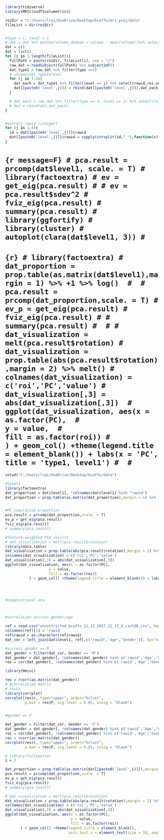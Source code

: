 ```r
library(tidyverse)
library(MRIcloudT1volumetrics)

roiDir = "C:/Users/lcqi/OneDrive/Desktop/bcaffo/mri_proj/data"
fileList = dir(roiDir)


#type = 1, level = 1
# dat = dat %>% mutate(volume_demean = volume - mean(volume))%>% select(roi,volume_demean)%>% spread(roi,volume_demean)
dat = c()
dat = list()
for (i in 1:length(fileList)){
  fullPath = paste(roiDir, fileList[i], sep = "/")
  raw_dat = readSubject(fullPath) %>% subject2df()
  dat_type1 = raw_dat %>% filter(type ==1)
  # unique(dat_type1$level
  for (j in 1:4){
    dat_each = dat_type1 %>% filter(level == j) %>% select(rawid,roi,volume) %>% spread(roi,volume)
    dat[[paste0('level',j)]] = rbind(dat[[paste0('level',j)]],dat_each)
  }

  # dat_each = raw_dat %>% filter(type == 1, level == 1) %>% select(roi,volume) %>% spread(roi,volume)
  # dat = rbind(dat,dat_each)
}


#extract rawid (integer)
for (j in 1:4){
  id = dat[[paste0('level',j)]]$rawid
  dat[[paste0('level',j)]]$rawid = sapply(strsplit(id,"_"),function(x) x[1])
}

```


# ```{r message=F}
# pca.result = prcomp(dat$level1, scale. = T)
# library(factoextra)
# ev = get_eig(pca.result)
# # ev = pca.result$sdev^2
# fviz_eig(pca.result)
# summary(pca.result)
# library(ggfortify)
# library(cluster)
# autoplot(clara(dat$level1, 3))
# ```


# ```{r}
# library(factoextra)
# dat_proportion = prop.table(as.matrix(dat$level1),margin = 1) %>% +1 %>% log() 
# 
# pca.result = prcomp(dat_proportion,scale. = T)
# ev_p = get_eig(pca.result)
# fviz_eig(pca.result)
# # summary(pca.result)
# 
# # dat_visualization = melt(pca.result$rotation)
# dat_visualization = prop.table(abs(pca.result$rotation),margin = 2) %>% melt()
# colnames(dat_visualization) = c('roi','PC','value')
# dat_visualization[,3] = abs(dat_visualization[,3]) 
# ggplot(dat_visualization, aes(x = as.factor(PC), 
#                     y = value, 
#                     fill = as.factor(roi))
#            ) + geom_col() +theme(legend.title = element_blank()) + labs(x = 'PC', title = 'type1, level1')
# 
# ```




```r
setwd("C:/Users/lcqi/OneDrive/Desktop/bcaffo/data")
```



```r
#level1
library(factoextra)
dat_proportion = dat$level1[, !colnames(dat$level1) %in% "rawid"]
dat_proportion = prop.table(as.matrix(dat_proportion),margin = 1) %>% log()


#PC cumulative proportion
pca.result = prcomp(dat_proportion,scale. = T)
ev_p = get_eig(pca.result)
fviz_eig(pca.result)
# summary(pca.result)

#feature-weighted PCA results
# dat_visualization = melt(pca.result$rotation)
library(data.table)
dat_visualization = prop.table(abs(pca.result$rotation),margin = 2) %>% melt()
colnames(dat_visualization) = c('roi','PC','value')
dat_visualization[,3] = abs(dat_visualization[,3]) 
ggplot(dat_visualization, aes(x = as.factor(PC), 
                    y = value, 
                    fill = as.factor(roi))
           ) + geom_col() +theme(legend.title = element_blank()) + labs(x = 'PC', title = 'type1, level1')




#compositional pca



#correlation accross gender/age

ref = read.csv("unrestricted_bcaffo_12_12_2017_12_17_8.csv%3B.csv", header = T)
colnames(ref)[1] = 'rawid'
ref$rawid = as.character(ref$rawid)
dat_cor = left_join(dat$level1, ref[,c('rawid','Age','Gender')], by="rawid")

#accross gender == M
dat_gender = filter(dat_cor, Gender == 'M')
dat_gender = dat_gender[, !colnames(dat_gender) %in% c('rawid','Age','Gender')]
res = cor(dat_gender[, !colnames(dat_gender) %in% c('rawid','Age','Gender')])

library(Hmisc)

res = rcorr(as.matrix(dat_gender))
# #correlation matrix
# res$r
library(corrplot)
corrplot(res$r, type="upper", order="hclust", 
         p.mat = res$P, sig.level = 0.05, insig = "blank")


#gender == F

dat_gender = filter(dat_cor, Gender == 'F')
dat_gender = dat_gender[, !colnames(dat_gender) %in% c('rawid','Age','Gender')]
res = cor(dat_gender[, !colnames(dat_gender) %in% c('rawid','Age','Gender')])
res = rcorr(as.matrix(dat_gender))
corrplot(res$r, type="upper", order="hclust", 
         p.mat = res$P, sig.level = 0.05, insig = "blank")

```

```r
# library(factoextra)
i = 2

dat_proportion = prop.table(as.matrix(dat[[paste0('level',i)]]),margin = 1) %>% log()
pca.result = prcomp(dat_proportion,scale. = T)
ev_p = get_eig(pca.result)
fviz_eig(pca.result)
# summary(pca.result)

# dat_visualization = melt(pca.result$rotation)
dat_visualization = prop.table(abs(pca.result$rotation),margin = 2) %>% melt()
colnames(dat_visualization) = c('roi','PC','value')
dat_visualization[,3] = abs(dat_visualization[,3])
ggplot(dat_visualization, aes(x = as.factor(PC), 
                              y = value, 
                              fill = as.factor(roi))
       ) + geom_col() +theme(legend.title = element_blank(),
                             axis.text.x = element_text(size = 10, angle = 90,vjust=0)) + labs(x = 'PC', title = paste('type1, level',i))
 
```





